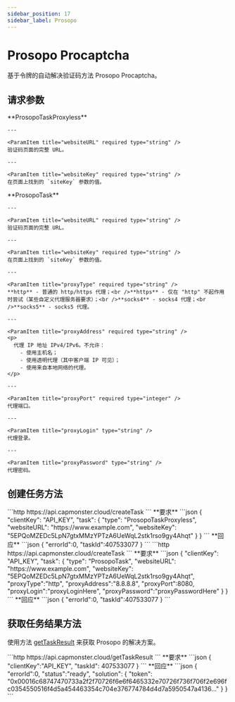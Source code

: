 ```yaml
---
sidebar_position: 17
sidebar_label: Prosopo
---
```




# Prosopo Procaptcha

<PriceBlockWrap>
  <PriceBlock title="Prosopo captcha" name="prosopoToken"/>
</PriceBlockWrap>

基于令牌的自动解决验证码方法 Prosopo Procaptcha。

## 请求参数
<Tabs className="full-width-tabs filled-tabs" groupId="captcha-type">
  <TabItem value="proxyless" label="ProsopoTaskProxyless (无代理)" default className="bordered-panel">
    <ParamItem title="type" required type="string" />
    **ProsopoTaskProxyless**

    ---

    <ParamItem title="websiteURL" required type="string" />
    验证码页面的完整 URL。

    ---

    <ParamItem title="websiteKey" required type="string" />
    在页面上找到的 `siteKey` 参数的值。

  </TabItem>
  
  <TabItem value="proxy" label="ProsopoTask (使用代理)" default className="bordered-panel">
    <ParamItem title="type" required type="string" />
    **ProsopoTask**

    ---

    <ParamItem title="websiteURL" required type="string" />
    验证码页面的完整 URL。

    ---

    <ParamItem title="websiteKey" required type="string" />
    在页面上找到的 `siteKey` 参数的值。

    ---    

    <ParamItem title="proxyType" required type="string" />
    **http** - 普通的 http/https 代理；<br />**https** - 仅在 "http" 不起作用时尝试（某些自定义代理服务器要求）；<br />**socks4** - socks4 代理；<br />**socks5** - socks5 代理。

    ---

    <ParamItem title="proxyAddress" required type="string" />
    <p>
	  代理 IP 地址 IPv4/IPv6。不允许：
		- 使用主机名；
		- 使用透明代理（其中客户端 IP 可见）；
		- 使用来自本地网络的代理。
	</p>

    ---

    <ParamItem title="proxyPort" required type="integer" />
    代理端口。

    ---

    <ParamItem title="proxyLogin" type="string" />
    代理登录。

    ---

    <ParamItem title="proxyPassword" type="string" />
    代理密码。

  </TabItem>
</Tabs>


## 创建任务方法
<Tabs className="full-width-tabs filled-tabs request-tabs" groupId="captcha-type">
  <TabItem value="proxyless" label="ProsopoTaskProxyless (无代理)" default className="method-panel">
	<MethodItem>
		```http
		https://api.capmonster.cloud/createTask
		```
	</MethodItem>
	<MethodDescription>
		**要求**
		```json
		{
			"clientKey": "API_KEY",
			"task": 
			{
				"type": "ProsopoTaskProxyless",
				"websiteURL": "https://www.example.com",
				"websiteKey": "5EPQoMZEDc5LpN7gtxMMzYPTzA6UeWqL2stk1rso9gy4Ahqt"
			}
		}
		```
		**回应**
		```json
		{
			"errorId":0,
			"taskId":407533077
		}
		```
	</MethodDescription>
  </TabItem>

  <TabItem value="proxy" label="ProsopoTask (使用代理)" default className="method-panel">
	<MethodItem>
		```http
		https://api.capmonster.cloud/createTask
		```
	</MethodItem>
	<MethodDescription>
		**要求**
		```json
		{
			"clientKey": "API_KEY",
			"task": 
			{
				"type": "ProsopoTask",
				"websiteURL": "https://www.example.com",
				"websiteKey": "5EPQoMZEDc5LpN7gtxMMzYPTzA6UeWqL2stk1rso9gy4Ahqt",
				"proxyType":"http",
				"proxyAddress":"8.8.8.8",
				"proxyPort":8080,
				"proxyLogin":"proxyLoginHere",
				"proxyPassword":"proxyPasswordHere"
			}
		}
		```
		**回应**
		```json
		{
			"errorId":0,
			"taskId":407533077
		}
		```
	</MethodDescription>
  </TabItem>
</Tabs>


## 获取任务结果方法
使用方法 [getTaskResult](../api/methods/get-task-result.md) 来获取 Prosopo 的解决方案。

<TabItem value="proxyless" label="CustomTask (without proxy)" default className="method-panel-full">
	<MethodItem>
		```http
		https://api.capmonster.cloud/getTaskResult
		```
	</MethodItem>
	<MethodDescription>
		**要求**
		```json
		{
			"clientKey":"API_KEY",
			"taskId": 407533077
		}
		```
		**回应**
		```json
		{
			"errorId":0,
			"status":"ready",
			"solution": 
			{
				"token": "0x00016c68747470733a2f2f70726f6e6f6465332e70726f736f706f2e696fc0354550516f4d5a454463354c704e376774784d4d7a5950547a4136..."
			}
		}
		```
	</MethodDescription>
</TabItem>